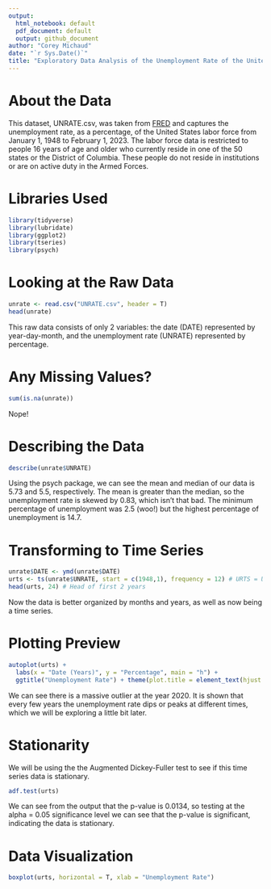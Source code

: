 ```yaml
---
output:
  html_notebook: default
  pdf_document: default
  output: github_document
author: "Corey Michaud"
date: "`r Sys.Date()`"
title: "Exploratory Data Analysis of the Unemployment Rate of the United States Labor Force"
---
```

# About the Data
This dataset, UNRATE.csv, was taken from [FRED](https://fred.stlouisfed.org/series/UNRATE) and captures the unemployment rate, as a percentage, of the United States labor force from January 1, 1948 to February 1, 2023. The labor force data is restricted to people 16 years of age and older who currently reside in one of the 50 states or the District of Columbia. These people do not reside in institutions or are on active duty in the Armed Forces.

# Libraries Used
```r
library(tidyverse)
library(lubridate)
library(ggplot2)
library(tseries)
library(psych)
```

# Looking at the Raw Data
```r
unrate <- read.csv("UNRATE.csv", header = T)
head(unrate)
```
This raw data consists of only 2 variables: the date (DATE) represented by year-day-month, and the unemployment rate (UNRATE) represented by percentage.

# Any Missing Values?
```r
sum(is.na(unrate))
```
Nope!

# Describing the Data
```r
describe(unrate$UNRATE)
```
Using the psych package, we can see the mean and median of our data is 5.73 and 5.5, respectively. The mean is greater than the median, so the unemployment rate is skewed by 0.83, which isn't that bad. The minimum percentage of unemployment was 2.5 (woo!) but the highest percentage of unemployment is 14.7.

# Transforming to Time Series
```r
unrate$DATE <- ymd(unrate$DATE)
urts <- ts(unrate$UNRATE, start = c(1948,1), frequency = 12) # URTS = Unemployment Rate Time Series
head(urts, 24) # Head of first 2 years
```
Now the data is better organized by months and years, as well as now being a time series.

# Plotting Preview
```r
autoplot(urts) +
  labs(x = "Date (Years)", y = "Percentage", main = "h") +
  ggtitle("Unemployment Rate") + theme(plot.title = element_text(hjust = 0.5))
```
We can see there is a massive outlier at the year 2020. It is shown that every few years the unemployment rate dips or peaks at different times, which we will be exploring a little bit later.

# Stationarity
We will be using the the Augmented Dickey-Fuller test to see if this time series data is stationary.
```r
adf.test(urts)
```
We can see from the output that the p-value is 0.0134, so testing at the alpha = 0.05 significance level we can see that the p-value is significant, indicating the data is stationary.

# Data Visualization
```r
boxplot(urts, horizontal = T, xlab = "Unemployment Rate")
```


